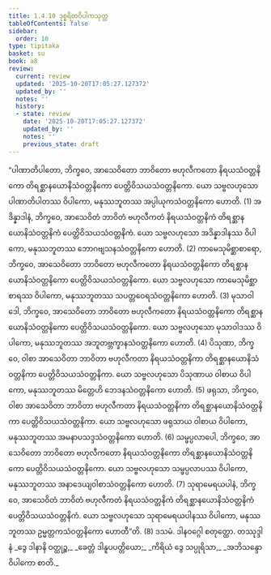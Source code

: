 ```yaml
---
title: 1.4.10 ဒုစ္စရိတဝိပါကသုတ္တ
tableOfContents: false
sidebar:
  order: 10
type: tipitaka
basket: su
book: a8
review:
  current: review
  updated: '2025-10-20T17:05:27.127372'
  updated_by: ''
  notes: ''
  history:
  - state: review
    date: '2025-10-20T17:05:27.127372'
    updated_by: ''
    notes: ''
    previous_state: draft
---
```



<DynamicBreadcrumb />


<ReviewStatus review={frontmatter.review} showDetails={true} />

<HypothesisAnnotation frontmatter={frontmatter} />

<Division number="40" book="a8" e="ch" v="17" p="77">

<Paragraph number="374" book="a8">
“ပါဏာတိပါတော, ဘိက္ခဝေ, အာသေဝိတော ဘာဝိတော ဗဟုလီကတော နိရယသံဝတ္တနိကော တိရစ္ဆာနယောနိသံဝတ္တနိကော ပေတ္တိဝိသယသံဝတ္တနိကော. ယော သဗ္ဗလဟုသော ပါဏာတိပါတဿ ဝိပါကော, မနုဿဘူတဿ အပ္ပါယုကသံဝတ္တနိကော ဟောတိ. (1)
</Paragraph>

<Paragraph number="375" book="a8">
အဒိန္နာဒါနံ, ဘိက္ခဝေ, အာသေဝိတံ ဘာဝိတံ ဗဟုလီကတံ နိရယသံဝတ္တနိကံ တိရစ္ဆာနယောနိသံဝတ္တနိကံ ပေတ္တိဝိသယသံဝတ္တနိကံ. ယော သဗ္ဗလဟုသော အဒိန္နာဒါနဿ ဝိပါကော, မနုဿဘူတဿ ဘောဂဗျသနသံဝတ္တနိကော ဟောတိ. (2)
</Paragraph>

<Paragraph number="376" book="a8">
ကာမေသုမိစ္ဆာစာရော, ဘိက္ခဝေ, အာသေဝိတော ဘာဝိတော ဗဟုလီကတော နိရယသံဝတ္တနိကော တိရစ္ဆာနယောနိသံဝတ္တနိကော ပေတ္တိဝိသယသံဝတ္တနိကော. ယော သဗ္ဗလဟုသော ကာမေသုမိစ္ဆာစာရဿ ဝိပါကော, မနုဿဘူတဿ သပတ္တဝေရသံဝတ္တနိကော ဟောတိ. (3)
</Paragraph>

<Paragraph number="377" book="a8">
မုသာဝါဒေါ, ဘိက္ခဝေ, အာသေဝိတော ဘာဝိတော ဗဟုလီကတော နိရယသံဝတ္တနိကော တိရစ္ဆာနယောနိသံဝတ္တနိကော ပေတ္တိဝိသယသံဝတ္တနိကော. ယော သဗ္ဗလဟုသော မုသာဝါဒဿ ဝိပါကော, မနုဿဘူတဿ အဘူတဗ္ဘက္ခာနသံဝတ္တနိကော ဟောတိ. (4)
</Paragraph>

<Paragraph number="378" book="a8">
ပိသုဏာ, ဘိက္ခဝေ, ဝါစာ အာသေဝိတာ ဘာဝိတာ ဗဟုလီကတာ နိရယသံဝတ္တနိကာ တိရစ္ဆာနယောနိသံဝတ္တနိကာ ပေတ္တိဝိသယသံဝတ္တနိကာ. ယော သဗ္ဗလဟုသော ပိသုဏာယ ဝါစာယ ဝိပါကော, မနုဿဘူတဿ မိတ္တေဟိ ဘေဒနသံဝတ္တနိကော ဟောတိ. (5)
</Paragraph>

<Paragraph number="379" book="a8">
ဖရုသာ, ဘိက္ခဝေ, ဝါစာ အာသေဝိတာ ဘာဝိတာ ဗဟုလီကတာ နိရယသံဝတ္တနိကာ တိရစ္ဆာနယောနိသံဝတ္တနိကာ ပေတ္တိဝိသယသံဝတ္တနိကာ. ယော သဗ္ဗလဟုသော ဖရုသာယ ဝါစာယ ဝိပါကော, မနုဿဘူတဿ အမနာပသဒ္ဒသံဝတ္တနိကော ဟောတိ. (6)
</Paragraph>

<Paragraph number="380" book="a8">
သမ္ဖပ္ပလာပေါ, ဘိက္ခဝေ, အာသေဝိတော ဘာဝိတော ဗဟုလီကတော နိရယသံဝတ္တနိကော တိရစ္ဆာနယောနိသံဝတ္တနိကော ပေတ္တိဝိသယသံဝတ္တနိကော. ယော သဗ္ဗလဟုသော သမ္ဖပ္ပလာပဿ ဝိပါကော, မနုဿဘူတဿ အနာဒေယျဝါစာသံဝတ္တနိကော ဟောတိ. (7)
</Paragraph>

<Paragraph number="381" book="a8">
သုရာမေရယပါနံ, ဘိက္ခဝေ, အာသေဝိတံ ဘာဝိတံ ဗဟုလီကတံ နိရယသံဝတ္တနိကံ တိရစ္ဆာနယောနိသံဝတ္တနိကံ ပေတ္တိဝိသယသံဝတ္တနိကံ. ယော သဗ္ဗလဟုသော သုရာမေရယပါနဿ ဝိပါကော, မနုဿဘူတဿ ဥမ္မတ္တကသံဝတ္တနိကော ဟောတီ”တိ. (8)

</Paragraph>
</Division>

<Paragraph number="382" type="center" book="a8">
ဒသမံ.



</Paragraph>

<Paragraph number="383" type="center" book="a8">
ဒါနဝဂ္ဂေါ စတုတ္ထော.



</Paragraph>

<Paragraph number="384" type="center" book="a8">
တဿုဒ္ဒါနံ


</Paragraph>

<Paragraph number="385" type="verses" book="a8">
_ဒွေ ဒါနာနိ ဝတ္ထုဉ္စ,_  
_ခေတ္တံ ဒါနူပပတ္တိယော;_  
_ကိရိယံ ဒွေ သပ္ပုရိသာ,_  
_အဘိသန္ဒော ဝိပါကော စာတိ._
</Paragraph>